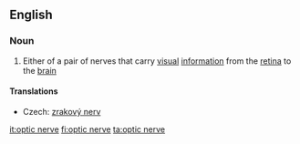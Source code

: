 ==English==

===Noun===
{{wikipedia}}
{{en-noun|sg=[[optic]] [[nerve]]}}

# {{neuroanatomy}} Either of a pair of nerves that carry [[visual]] [[information]] from the [[retina]] to the [[brain]]

====Translations====
{{trans-top|nerve}}
* Czech: [[zrakový nerv]] {{m}}
{{trans-mid}}
{{trans-bottom}}

[[it:optic nerve]]
[[fi:optic nerve]]
[[ta:optic nerve]]